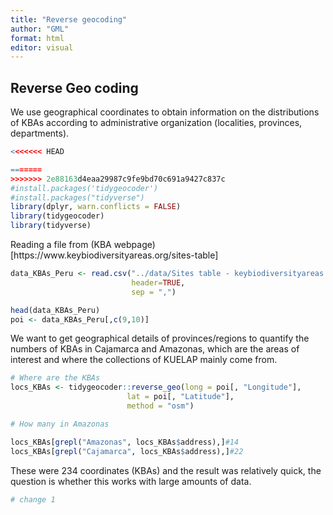 ```yaml
---
title: "Reverse geocoding"
author: "GML"
format: html
editor: visual
---
```


## Reverse Geo coding

We use geographical coordinates to obtain information on the distributions of KBAs according to administrative organization (localities, provinces, departments).

```r

<<<<<<< HEAD

=======
>>>>>>> 2e88163d4eaa29987c9fe9bd70c691a9427c837c
#install.packages('tidygeocoder')
#install.packages("tidyverse")
library(dplyr, warn.conflicts = FALSE)
library(tidygeocoder)
library(tidyverse)

```

Reading a file from (KBA webpage)\[https://www.keybiodiversityareas.org/sites-table\]

```r

data_KBAs_Peru <- read.csv("../data/Sites table - keybiodiversityareas.org.csv",
                           header=TRUE, 
                           sep = ",")

head(data_KBAs_Peru)
poi <- data_KBAs_Peru[,c(9,10)]
```

We want to get geographical details of provinces/regions to quantify the numbers of KBAs in Cajamarca and Amazonas, which are the areas of interest and where the collections of KUELAP mainly come from.

```r

# Where are the KBAs
locs_KBAs <- tidygeocoder::reverse_geo(long = poi[, "Longitude"], 
                          lat = poi[, "Latitude"], 
                          method = "osm")

# How many in Amazonas

locs_KBAs[grepl("Amazonas", locs_KBAs$address),]#14
locs_KBAs[grepl("Cajamarca", locs_KBAs$address),]#22


```

These were 234 coordinates (KBAs) and the result was relatively quick, the question is whether this works with large amounts of data.


```r
# change 1
```

